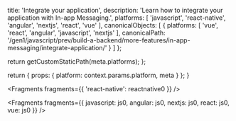 
  title: 'Integrate your application',
  description: 'Learn how to integrate your application with In-app Messaging.',
  platforms: [
    'javascript',
    'react-native',
    'angular',
    'nextjs',
    'react',
    'vue'
  ],
  canonicalObjects: [
    {
      platforms: [
        'vue',
        'react',
        'angular',
        'javascript',
        'nextjs'
      ],
      canonicalPath: '/gen1/javascript/prev/build-a-backend/more-features/in-app-messaging/integrate-application/'
    }
  ]
};

  return getCustomStaticPath(meta.platforms);
};

  return {
    props: {
      platform: context.params.platform,
      meta
    }
  };
}


<Fragments fragments={{ 'react-native': reactnative0 }} />


<Fragments
  fragments={{
    javascript: js0,
    angular: js0,
    nextjs: js0,
    react: js0,
    vue: js0
  }}
/>
